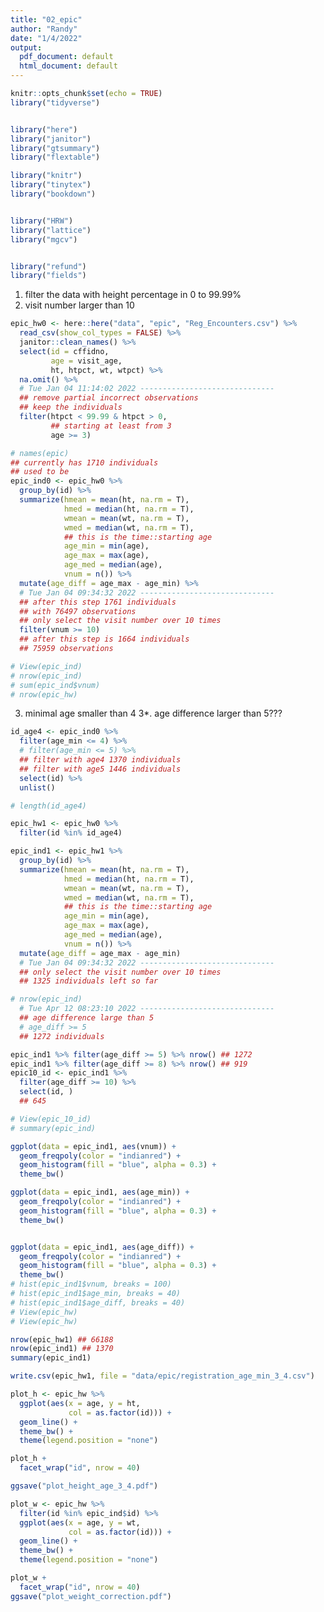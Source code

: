 ```yaml
---
title: "02_epic"
author: "Randy"
date: "1/4/2022"
output:
  pdf_document: default
  html_document: default
---
```


```r
knitr::opts_chunk$set(echo = TRUE)
library("tidyverse")


library("here")
library("janitor")
library("gtsummary")
library("flextable")

library("knitr")
library("tinytex")
library("bookdown")


library("HRW")
library("lattice")
library("mgcv")


library("refund")
library("fields")
```


1. filter the data with height percentage in 0 to 99.99%
2. visit number larger than 10

```r
epic_hw0 <- here::here("data", "epic", "Reg_Encounters.csv") %>% 
  read_csv(show_col_types = FALSE) %>%
  janitor::clean_names() %>% 
  select(id = cffidno,  
         age = visit_age,
         ht, htpct, wt, wtpct) %>%
  na.omit() %>%
  # Tue Jan 04 11:14:02 2022 ------------------------------
  ## remove partial incorrect observations
  ## keep the individuals
  filter(htpct < 99.99 & htpct > 0,
         ## starting at least from 3
         age >= 3)

# names(epic)
## currently has 1710 individuals
## used to be 
epic_ind0 <- epic_hw0 %>%
  group_by(id) %>%
  summarize(hmean = mean(ht, na.rm = T),
            hmed = median(ht, na.rm = T),
            wmean = mean(wt, na.rm = T),
            wmed = median(wt, na.rm = T),
            ## this is the time::starting age
            age_min = min(age),
            age_max = max(age),
            age_med = median(age),
            vnum = n()) %>%
  mutate(age_diff = age_max - age_min) %>%
  # Tue Jan 04 09:34:32 2022 ------------------------------
  ## after this step 1761 individuals
  ## with 76497 observations
  ## only select the visit number over 10 times
  filter(vnum >= 10)
  ## after this step is 1664 individuals
  ## 75959 observations

# View(epic_ind)
# nrow(epic_ind)
# sum(epic_ind$vnum)
# nrow(epic_hw)
```

3. minimal age smaller than 4
3*. age difference larger than 5???
```r
id_age4 <- epic_ind0 %>% 
  filter(age_min <= 4) %>%
  # filter(age_min <= 5) %>%
  ## filter with age4 1370 individuals
  ## filter with age5 1446 individuals
  select(id) %>% 
  unlist()

# length(id_age4)

epic_hw1 <- epic_hw0 %>%
  filter(id %in% id_age4)

epic_ind1 <- epic_hw1 %>%
  group_by(id) %>%
  summarize(hmean = mean(ht, na.rm = T),
            hmed = median(ht, na.rm = T),
            wmean = mean(wt, na.rm = T),
            wmed = median(wt, na.rm = T),
            ## this is the time::starting age
            age_min = min(age),
            age_max = max(age),
            age_med = median(age),
            vnum = n()) %>%
  mutate(age_diff = age_max - age_min) 
  # Tue Jan 04 09:34:32 2022 ------------------------------
  ## only select the visit number over 10 times
  ## 1325 individuals left so far

# nrow(epic_ind)
  # Tue Apr 12 08:23:10 2022 ------------------------------
  ## age difference large than 5
  # age_diff >= 5
  ## 1272 individuals
```


```r
epic_ind1 %>% filter(age_diff >= 5) %>% nrow() ## 1272
epic_ind1 %>% filter(age_diff >= 8) %>% nrow() ## 919
epic10_id <- epic_ind1 %>% 
  filter(age_diff >= 10) %>% 
  select(id, )
  ## 645
```


```r
# View(epic_10_id)
# summary(epic_ind)

ggplot(data = epic_ind1, aes(vnum)) +
  geom_freqpoly(color = "indianred") +
  geom_histogram(fill = "blue", alpha = 0.3) +
  theme_bw()

ggplot(data = epic_ind1, aes(age_min)) +
  geom_freqpoly(color = "indianred") +
  geom_histogram(fill = "blue", alpha = 0.3) +
  theme_bw()


ggplot(data = epic_ind1, aes(age_diff)) +
  geom_freqpoly(color = "indianred") +
  geom_histogram(fill = "blue", alpha = 0.3) +
  theme_bw()
# hist(epic_ind1$vnum, breaks = 100)
# hist(epic_ind1$age_min, breaks = 40)
# hist(epic_ind1$age_diff, breaks = 40)
# View(epic_hw)
# View(epic_hw)

nrow(epic_hw1) ## 66188
nrow(epic_ind1) ## 1370
summary(epic_ind1)

write.csv(epic_hw1, file = "data/epic/registration_age_min_3_4.csv")
```


<!-- ```{r} -->
<!-- id103687 <- epic_hw %>% -->
<!--   filter(id == 103687)  -->
<!-- id103687 %>% -->
<!--   ggplot(aes(x = age, y = ht)) + -->
<!--   geom_line() + -->
<!--   theme_bw() + -->
<!--   theme(legend.position = "none") -->

<!-- id140463 <- epic_hw %>% -->
<!--   filter(id == 140463)  -->
<!-- id140463 %>% -->
<!--   ggplot(aes(x = age, y = ht)) + -->
<!--   geom_line() + -->
<!--   theme_bw() + -->
<!--   theme(legend.position = "none") -->


<!-- id141036 <- epic_hw %>% -->
<!--   filter(id == 141036)  -->
<!-- id141036 %>% -->
<!--   ggplot(aes(x = age, y = wt)) + -->
<!--   geom_line() + -->
<!--   theme_bw() + -->
<!--   theme(legend.position = "none") -->


<!-- id150448 <- epic_hw %>% -->
<!--   filter(id == 150448)  -->
<!-- id150448 %>% -->
<!--   ggplot(aes(x = age, y = wt)) + -->
<!--   geom_line() + -->
<!--   theme_bw() + -->
<!--   theme(legend.position = "none") -->

<!-- id107803 <- epic_hw %>% -->
<!--   filter(id == 107803)  -->
<!-- id107803 %>% -->
<!--   ggplot(aes(x = age, y = wt)) + -->
<!--   geom_line() + -->
<!--   theme_bw() + -->
<!--   theme(legend.position = "none") -->


<!-- id103614 <- epic_hw %>% -->
<!--   filter(id == 103614)  -->
<!-- id103614 %>% -->
<!--   ggplot(aes(x = age, y = wt)) + -->
<!--   geom_line() + -->
<!--   theme_bw() + -->
<!--   theme(legend.position = "none") -->


<!-- View(id103614) -->
<!-- View(id107803) -->
<!-- View(id140463) -->
<!-- View(id103687) -->
<!-- View(id141036) -->
<!-- ``` -->


```r
plot_h <- epic_hw %>%
  ggplot(aes(x = age, y = ht, 
             col = as.factor(id))) +
  geom_line() +
  theme_bw() +
  theme(legend.position = "none")

plot_h +
  facet_wrap("id", nrow = 40)

ggsave("plot_height_age_3_4.pdf")
```




```r
plot_w <- epic_hw %>%
  filter(id %in% epic_ind$id) %>% 
  ggplot(aes(x = age, y = wt, 
             col = as.factor(id))) +
  geom_line() +
  theme_bw() +
  theme(legend.position = "none")

plot_w + 
  facet_wrap("id", nrow = 40)
ggsave("plot_weight_correction.pdf")
```
